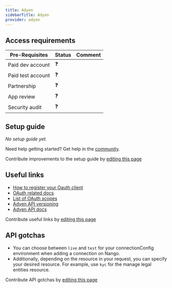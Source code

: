 ```yaml
---
title: Adyen
sidebarTitle: Adyen
provider: adyen
---
```



<Overview />
<PreBuiltTooling />
<PreBuiltUseCases />

## Access requirements
| Pre-Requisites | Status | Comment|
| - | - | - |
| Paid dev account | ❓ |  |
| Paid test account | ❓ |  |
| Partnership | ❓ | |
| App review | ❓ |  |
| Security audit | ❓ | |



## Setup guide

_No setup guide yet._

<Tip>Need help getting started? Get help in the [community](https://nango.dev/slack).</Tip>

<Note>Contribute improvements to the setup guide by [editing this page](https://github.com/nangohq/nango/tree/master/docs-v2/integrations/all/adyen.mdx)</Note>


## Useful links

-   [How to register your Oauth client](https://docs.adyen.com/development-resources/oauth/integration/#step-1-register-your-client)
-   [OAuth related docs](https://docs.adyen.com/development-resources/oauth/integration/)
-   [List of OAuth scopes](https://docs.adyen.com/development-resources/oauth/scopes)
-   [Adyen API versioning](https://docs.adyen.com/development-resources/versioning/)
-   [Adyen API docs](https://docs.adyen.com/development-resources/)

<Note>Contribute useful links by [editing this page](https://github.com/nangohq/nango/tree/master/docs-v2/integrations/all/adyen.mdx)</Note>

## API gotchas

- You can choose between `live` and `test` for your connectionConfig environment when adding a connection on Nango.
- Additionally, depending on the resource in your request, you can specify your desired resource. For example, use `kyc` for the manage legal entities resource.

<Note>Contribute API gotchas by [editing this page](https://github.com/nangohq/nango/tree/master/docs-v2/integrations/all/adyen.mdx)</Note>
